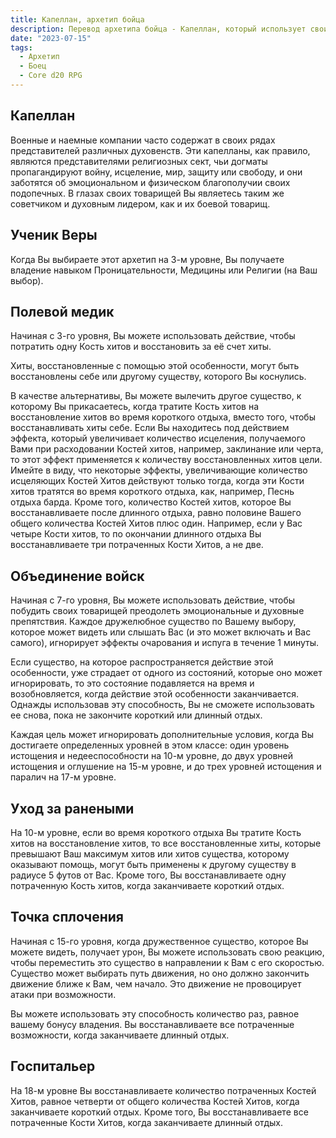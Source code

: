 ```yaml
---
title: Капеллан, архетип бойца
description: Перевод архетипа бойца - Капеллан, который использует свои Кости хИтов для лечения союзников
date: "2023-07-15"
tags:
  - Архетип
  - Боец
  - Core d20 RPG
---
```


## Капеллан

Военные и наемные компании часто содержат в своих рядах представителей различных духовенств. Эти капелланы, как правило, являются представителями религиозных сект, чьи догматы пропагандируют войну, исцеление, мир, защиту или свободу, и они заботятся об эмоциональном и физическом благополучии своих подопечных. В глазах своих товарищей Вы являетесь таким же советчиком и духовным лидером, как и их боевой товарищ.

## Ученик Веры

Когда Вы выбираете этот архетип на 3-м уровне, Вы получаете владение навыком Проницательности, Медицины или Религии (на Ваш выбор).

## Полевой медик

Начиная с 3-го уровня, Вы можете использовать действие, чтобы потратить одну Кость хитов и восстановить за её счет хиты.

Хиты, восстановленные с помощью этой особенности, могут быть восстановлены себе или другому существу, которого Вы коснулись.

В качестве альтернативы, Вы можете вылечить другое существо, к которому Вы прикасаетесь, когда тратите Кость хитов на восстановление хитов во время короткого отдыха, вместо того, чтобы восстанавливать хиты себе. Если Вы находитесь под действием эффекта, который увеличивает количество исцеления, получаемого Вами при расходовании Костей хитов, например, заклинание или черта, то этот эффект применяется к количеству восстановленных хитов цели. Имейте в виду, что некоторые эффекты, увеличивающие количество исцеляющих Костей Хитов действуют только тогда, когда эти Кости хитов тратятся во время короткого отдыха, как, например, Песнь отдыха барда. Кроме того, количество Костей хитов, которое Вы восстанавливаете после длинного отдыха, равно половине Вашего общего количества Костей Хитов плюс один. Например, если у Вас четыре Кости хитов, то по окончании длинного отдыха Вы восстанавливаете три потраченных Кости Хитов, а не две.

## Объединение войск

Начиная с 7-го уровня, Вы можете использовать действие, чтобы побудить своих товарищей преодолеть эмоциональные и духовные препятствия. Каждое дружелюбное существо по Вашему выбору, которое может видеть или слышать Вас (и это может включать и Вас самого), игнорирует эффекты очарования и испуга в течение 1 минуты.

Если существо, на которое распространяется действие этой особенности, уже страдает от одного из состояний, которые оно может игнорировать, то это состояние подавляется на время и возобновляется, когда действие этой особенности заканчивается. Однажды использовав эту способность, Вы не сможете использовать ее снова, пока не закончите короткий или длинный отдых.

Каждая цель может игнорировать дополнительные условия, когда Вы достигаете определенных уровней в этом классе: один уровень истощения и недееспособности на 10-м уровне, до двух уровней истощения и оглушение на 15-м уровне, и до трех уровней истощения и паралич на 17-м уровне.

## Уход за ранеными

На 10-м уровне, если во время короткого отдыха Вы тратите Кость хитов на восстановление хитов, то все восстановленные хиты, которые превышают Ваш максимум хитов или хитов существа, которому оказывают помощь, могут быть применены к другому существу в радиусе 5 футов от Вас. Кроме того, Вы восстанавливаете одну потраченную Кость хитов, когда заканчиваете короткий отдых.

## Точка сплочения

Начиная с 15-го уровня, когда дружественное существо, которое Вы можете видеть, получает урон, Вы можете использовать свою реакцию, чтобы переместить это существо в направлении к Вам с его скоростью. Существо может выбирать путь движения, но оно должно закончить движение ближе к Вам, чем начало. Это движение не провоцирует атаки при возможности.

Вы можете использовать эту способность количество раз, равное вашему бонусу владения. Вы восстанавливаете все потраченные возможности, когда заканчиваете длинный отдых.

## Госпитальер

На 18-м уровне Вы восстанавливаете количество потраченных Костей Хитов, равное четверти от общего количества Костей Хитов, когда заканчиваете короткий отдых. Кроме того, Вы восстанавливаете все потраченные Кости Хитов, когда заканчиваете длинный отдых.
